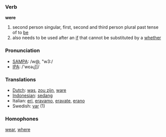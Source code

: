 === Verb ===

'''were''' 

# second person singular, first, second and third person plural past tense of to [[be]]
# also needs to be used after an [[if]] that cannot be substituted by a [[whether]]

=== Pronunciation ===
*[[w:SAMPA|SAMPA]]: /w@, "w3:/
*[[w:IPA|IPA]]: /'wεəɻ]]/

=== Translations ===
*[[Dutch]]: [[was]], [[zou zijn]], [[ware]]
*[[Indonesian]]: [[sedang]]
*Italian: [[eri]], [[eravamo]], [[eravate]], [[erano]]
*Swedish: [[var]] (1)

=== Homophones ===

[[wear]], [[where]]